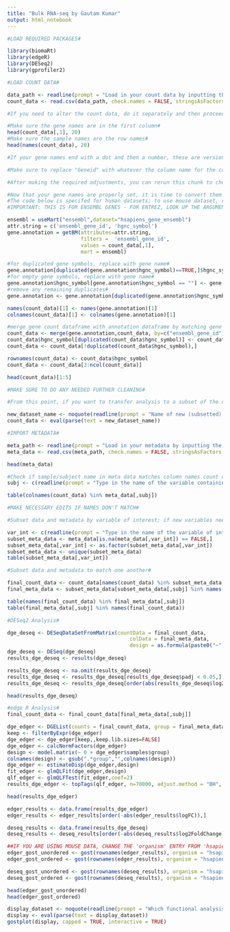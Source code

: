 ---
title: "Bulk RNA-seq by Gautam Kumar"
output: html_notebook
---

```{r}
#LOAD REQUIRED PACKAGES#

library(biomaRt)
library(edgeR)
library(DESeq2)
library(gprofiler2)
```

```{r}
#LOAD COUNT DATA#

data_path <- readline(prompt = "Load in your count data by inputting the path (NO QUOTATION MARKS): ")
count_data <- read.csv(data_path, check.names = FALSE, stringsAsFactors = FALSE, header = TRUE)

#If you need to alter the count data, do it separately and then proceed to the next step to check if your data frame is appropriately structured#

```

```{r}
#Make sure the gene names are in the first column#
head(count_data[,1], 20)
#Make sure the sample names are the row names#
head(names(count_data), 20)

#If your gene names end with a dot and then a number, these are version numbers and should be removed running this code separately: count_data$Geneid <- gsub("\\..*","",count_data$Geneid)#

#Make sure to replace "Geneid" with whatever the column name for the column containing the gene name in your dataset is#

#After making the required adjustments, you can rerun this chunk to check whether your dataset is ready#

```

```{r}
#Now that your gene names are properly set, it is time to convert them into gene symbols#
#The code below is specifed for human datasets; to use mouse dataset, replace "hsapiens_gene_ensembl" with "mmusculus_gene_ensembl" in the useMart command and replace "hgnc_symbol" with "mgi_symbol" where it appears#
#IMPORTANT: THIS IS FOR ENSEMBL GENES - FOR ENTREZ, LOOK UP THE ARGUMENTS TO ALTER THE COMMANDS BELOW#

ensembl = useMart("ensembl",dataset="hsapiens_gene_ensembl")
attr.string = c('ensembl_gene_id', 'hgnc_symbol')
gene.annotation = getBM(attributes=attr.string, 
                        filters =  'ensembl_gene_id', 
                        values = count_data[,1], 
                        mart = ensembl)

#for duplicated gene symbols, replace with gene name#
gene.annotation[duplicated(gene.annotation$hgnc_symbol)==TRUE,]$hgnc_symbol <- gene.annotation[duplicated(gene.annotation$hgnc_symbol)==TRUE,]$ensembl_gene_id
#for empty gene symbols, replace with gene name#
gene.annotation$hgnc_symbol[gene.annotation$hgnc_symbol == ""] <- gene.annotation$ensembl_gene_id[gene.annotation$hgnc_symbol == ""]
#remove any remaining duplicates#
gene.annotation <- gene.annotation[duplicated(gene.annotation$hgnc_symbol) == FALSE,]

names(count_data)[1] <- names(gene.annotation)[1]
colnames(count_data)[1] <- colnames(gene.annotation)[1]

#merge gene count dataframe with annotation dataframe by matching gene names#
count_data <- merge(gene.annotation,count_data, by=c("ensembl_gene_id"))
count_data$hgnc_symbol[duplicated(count_data$hgnc_symbol)] <- count_data$ensembl_gene_id[duplicated(count_data$hgnc_symbol)]
count_data <- count_data[!duplicated(count_data$hgnc_symbol),]

rownames(count_data) <- count_data$hgnc_symbol
count_data <- count_data[3:ncol(count_data)]

head(count_data)[1:5]

#MAKE SURE TO DO ANY NEEDED FURTHER CLEANING#
```

```{r}
#From this point, if you want to transfer analysis to a subset of the dataset, use this chunk to change the 'count_data' variable to the subsetted dataset of your choice#

new_dataset_name <- noquote(readline(prompt = "Name of new (subsetted) dataset: "))
count_data <- eval(parse(text = new_dataset_name))

```

```{r}
#IMPORT METADATA#

meta_path <- readline(prompt = "Load in your metadata by inputting the path (NO QUOTATION MARKS): ")
meta_data <- read.csv(meta_path, check.names = FALSE, stringsAsFactors = FALSE, header = TRUE)

head(meta_data)
```

```{r}
#Check if sample/subject name in meta data matches column names count data#
subj <- c(readline(prompt = "Type in the name of the variable containing sample/subject name: "))

table(colnames(count_data) %in% meta_data[,subj])

#MAKE NECESSARY EDITS IF NAMES DON'T MATCH#
```

```{r}
#Subset data and metadata by variable of interest; if new variables need to be created in the metadata, create them before this step#

var_int <- c(readline(prompt = "Type in the name of the variable of interest: "))
subset_meta_data <- meta_data[is.na(meta_data[,var_int]) == FALSE,]
subset_meta_data[,var_int] <- as.factor(subset_meta_data[,var_int])
subset_meta_data <- unique(subset_meta_data)
table(subset_meta_data[,var_int])

```

```{r}
#Subset data and metadata to match one another#

final_count_data <- count_data[names(count_data) %in% subset_meta_data[,subj]]
final_meta_data <- subset_meta_data[subset_meta_data[,subj] %in% names(final_count_data),]

table(names(final_count_data) %in% final_meta_data[,subj])
table(final_meta_data[,subj] %in% names(final_count_data))
```

```{r}
#DESeq2 Analysis#

dge_deseq <- DESeqDataSetFromMatrix(countData = final_count_data,
                                        colData = final_meta_data, 
                                        design = as.formula(paste0("~",var_int)))
dge_deseq <- DESeq(dge_deseq)
results_dge_deseq <- results(dge_deseq)

results_dge_deseq <- na.omit(results_dge_deseq)
results_dge_deseq <- results_dge_deseq[results_dge_deseq$padj < 0.05,]
results_dge_deseq <- results_dge_deseq[order(abs(results_dge_deseq$log2FoldChange)),]

head(results_dge_deseq)
```

```{r}
#edge R Analysis#
final_count_data <- final_count_data[final_meta_data[,subj]]

dge_edger <- DGEList(counts = final_count_data, group = final_meta_data[,var_int])
keep <- filterByExpr(dge_edger)
dge_edger <- dge_edger[keep,,keep.lib.sizes=FALSE]
dge_edger <- calcNormFactors(dge_edger)
design <- model.matrix(~ 0 + dge_edger$samples$group)
colnames(design) <- gsub(".*group","",colnames(design))
dge_edger <- estimateDisp(dge_edger,design)
fit_edger <- glmQLFit(dge_edger,design)
qlf_edger <- glmQLFTest(fit_edger,coef=2)
results_dge_edger <- topTags(qlf_edger, n=70000, adjust.method = "BH", sort.by = "logFC", p.value = 0.05)

head(results_dge_edger)


```

```{r}
edger_results <- data.frame(results_dge_edger)
edger_results <- edger_results[order(-abs(edger_results$logFC)),]

deseq_results <- data.frame(results_dge_deseq)
deseq_results <- deseq_results[order(-abs(deseq_results$log2FoldChange)),]

##IF YOU ARE USING MOUSE DATA, CHANGE THE 'organism' ENTRY FROM 'hsapiens' TO 'mmusculus'##
edger_gost_unordered <- gost(rownames(edger_results), organism = "hsapiens", ordered_query = FALSE, significant = TRUE, evcodes = TRUE, user_threshold = 0.05, correction_method = c("g_SCS","bonferroni","fdr","false_discovery_rate","gSCS","analytical"))
edger_gost_ordered <- gost(rownames(edger_results), organism = "hsapiens", ordered_query = TRUE, significant = TRUE, evcodes = TRUE, user_threshold = 0.05, correction_method = c("g_SCS","bonferroni","fdr","false_discovery_rate","gSCS","analytical"))

deseq_gost_unordered <- gost(rownames(deseq_results), organism = "hsapiens", ordered_query = FALSE, significant = TRUE, evcodes = TRUE, user_threshold = 0.05, correction_method = c("g_SCS","bonferroni","fdr","false_discovery_rate","gSCS","analytical"))
deseq_gost_ordered <- gost(rownames(deseq_results), organism = "hsapiens", ordered_query = TRUE, significant = TRUE, evcodes = TRUE, user_threshold = 0.05, correction_method = c("g_SCS","bonferroni","fdr","false_discovery_rate","gSCS","analytical"))

head(edger_gost_unordered)
head(edger_gost_ordered)
```


```{r}
display_dataset <- noquote(readline(prompt = "Which functional analysis results do you want to display: "))
display <- eval(parse(text = display_dataset))
gostplot(display, capped = TRUE, interactive = TRUE)

```
